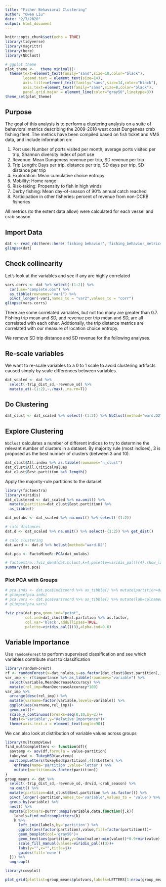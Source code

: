 ```yaml
---
title: "Fisher Behavioral Clustering"
author: "Owen Liu"
date: "2/7/2020"
output: html_document
---
```


```r
knitr::opts_chunk$set(echo = TRUE)
library(tidyverse)
library(magrittr)
library(here)
library(NbClust)

# ggplot theme
plot_theme <-   theme_minimal()+
  theme(text=element_text(family="sans",size=10,color="black"),
        legend.text = element_text(size=14),
        axis.title=element_text(family="sans",size=14,color="black"),
        axis.text=element_text(family="sans",size=8,color="black"),
        panel.grid.major = element_line(color="gray50",linetype=3))
theme_set(plot_theme)
```

## Purpose

The goal of this analysis is to perform a clustering analysis on a suite of behavioral metrics describing the 2009-2018 west coast Dungeness crab fishing fleet. The metrics have been compiled based on fish ticket and VMS data, and include information on:

1.  Port use: Number of ports visited per month, average ports visited per trip, Shannon diversity index of port use
2.  Revenue: Mean Dungeness revenue per trip, SD revenue per trip
3.  Trip Length: Days per trip, distance per trip, SD days per trip, SD distance per trip
4.  Exploration: Mean cumulative choice entropy
5.  Mobility: Home range
6.  Risk-taking: Propensity to fish in high winds
7.  Derby fishing: Mean day-of-season of 90% annual catch reached
8.  Participation in other fisheries: percent of revenue from non-DCRB fisheries

All metrics (to the extent data allow) were calculated for each vessel and crab season.

## Import Data

```r
dat <- read_rds(here::here('fishing behavior','fishing_behavior_metrics_vessel_season.rds'))
glimpse(dat)
```

## Check collinearity

Let's look at the variables and see if any are highly correlated

```r
vars.corrs <- dat %>% select(-(1:2)) %>% 
  cor(use="complete.obs") %>% 
  as_tibble(rownames="var1") %>% 
  pivot_longer(-var1,names_to = "var2",values_to = "corr")
glimpse(vars.corrs)

```

There are some correlated variables, but not too many are greater than 0.7. Fishing trip mean and SD, and revenue per trip mean and SD, are all correlated with each other. Addtionally, the trip distance metrics are correlated with our measure of location choice entropy.

We remove SD trip distance and SD revenue for the following analyses.

## Re-scale variables

We want to re-scale variables to a 0 to 1 scale to avoid clustering artifacts caused simply by scale differences between variables.

```r
dat_scaled <- dat %>% 
  select(-trip_dist_sd,-revenue_sd) %>% 
  mutate_at(-(1:2),~./max(.,na.rm=T))
```

## Do Clustering

```r
dat_clust <- dat_scaled %>% select(-(1:2)) %>% NbClust(method="ward.D2",min.nc = 3,max.nc=10,index='all')
```

## Explore Clustering

`NbClust` calculates a number of different indices to try to determine the relevant number of clusters in a dataset. By majority rule (most indices), 3 is proposed as the best number of clusters (between 3 and 10).

```r
dat_clust$All.index %>% as.tibble(rownames="n_clust")
dat_clust$All.CriticalValues
dat_clust$Best.partition %>% length()
```

Apply the majority-rule partitions to the dataset

```r
library(factoextra)
library(viridis)
dat_clustered <- dat_scaled %>% na.omit() %>% 
  mutate(partition=dat_clust$Best.partition) %>% 
  as_tibble()

dat_nolabs <- dat_scaled %>% na.omit() %>% select(-(1:2))

# calc distances
dat.d <- dat_scaled %>% na.omit() %>% select(-(1:2)) %>% get_dist()

# calc clustering
dat.ward <- dat.d %>% hclust(method="ward.D2")

dat.pca <- FactoMineR::PCA(dat_nolabs)

# factoextra::fviz_dend(dat.hclust,k=4,palette=viridis_pal()(4),show_labels=FALSE,rect=T,rect_lty=2)
summary(dat.pca)
```
### Plot PCA with Groups

```r
# pca.inds <- dat.pca$ind$coord %>% as_tibble() %>% mutate(partition=dat_clust$Best.partition) %>% mutate(partition=factor(partition))
# glimpse(pca.inds)
# pca.vars <- dat.pca$var$coord %>% as_tibble() %>% mutate(lab=colnames(dat_nolabs))
# glimpse(pca.vars)

fviz_pca(dat.pca,geom.ind="point",
         col.ind=dat_clust$Best.partition %>% as.factor,
         col.var='black',addEllipses=TRUE,
         palette=viridis_pal()(3),alpha.ind=0.6)

```


## Variable Importance

Use `randomForest` to perform supervised classification and see which variables contribute most to classification

```r
library(randomForest)
rf <- randomForest(x=dat_nolabs,y=as.factor(dat_clust$Best.partition),importance = TRUE,ntree=1000)
var_imp <- rf$importance %>% as_tibble(rownames="variable") %>% 
  select(variable,MeanDecreaseAccuracy) %>% 
  mutate(rel_imp=MeanDecreaseAccuracy*100)
var_imp %>% 
  arrange(desc(rel_imp)) %>% 
  mutate(varname=factor(variable,levels=variable)) %>% 
  ggplot(aes(varname,rel_imp))+
  geom_col()+
  scale_y_continuous(breaks=seq(0,10,by=2))+
  labs(x="Variable",y="Relative Importance")+
  theme(axis.text.x = element_text(angle=90))
```

We can also look at distribution of variable values across groups

```r
library(multcompView)
find_multcompletters <- function(df){
  aovtemp <- aov(df,formula = value~partition)
  tukeyhsd <- TukeyHSD(aovtemp)
  multcompLetters(tukeyhsd$partition[,4])$Letters %>% 
    enframe(name='partition',value='letter') %>% 
    mutate(partition=as.factor(partition))
}
group_means <- dat %>% 
  select(-trip_dist_sd,-revenue_sd,-drvid,-crab_season) %>% 
  na.omit() %>% 
  mutate(partition=dat_clust$Best.partition %>% as.factor()) %>% 
  pivot_longer(-partition,names_to='variable',values_to = 'value') %>% 
  group_by(variable) %>% 
  nest() %>% 
  mutate(plotvars=purrr::map2(variable,data,function(j,k){
    labels=find_multcompletters(k)
    k %>%
      left_join(labels,by='partition') %>% 
      ggplot(aes(factor(partition),value,fill=factor(partition)))+
      geom_boxplot(col='gray50')+
      geom_text(aes(partition,y=(max(value)-min(value))*0.9+min(value),label=letter),check_overlap = T,nudge_x=-0.15,size=4)+
      scale_fill_manual(values=viridis_pal()(3))+
      labs(y="",x="",title=j)+
      guides(fill='none')
  })) %>% 
  ungroup()

library(cowplot)

plot_grid(plotlist=group_means$plotvars,labels=LETTERS[1:nrow(group_means)])

```


